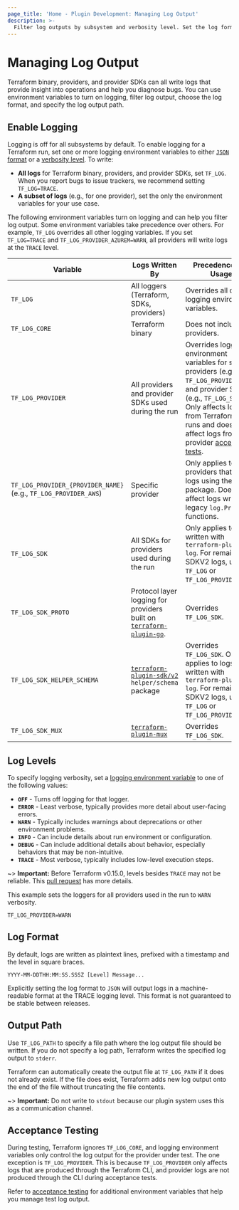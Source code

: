```yaml
---
page_title: 'Home - Plugin Development: Managing Log Output'
description: >-
  Filter log outputs by subsystem and verbosity level. Set the log format and output path.
---
```


# Managing Log Output

Terraform binary, providers, and provider SDKs can all write logs that provide insight into operations and help you diagnose bugs. You can use environment variables to turn on logging, filter log output, choose the log format, and specify the log output path.

## Enable Logging

Logging is off for all subsystems by default. To enable logging for a Terraform run, set one or more logging environment variables to either [`JSON` format](#log-format) or a [verbosity level](#log-levels). To write:

- **All logs** for Terraform binary, providers, and provider SDKs, set `TF_LOG`. When you report bugs to issue trackers, we recommend setting `TF_LOG=TRACE`.
- **A subset of logs** (e.g., for one provider), set the only the environment variables for your use case.

The following environment variables turn on logging and can help you filter log output. Some environment variables take precedence over others. For example, `TF_LOG` overrides all other logging variables. If you set `TF_LOG=TRACE` and `TF_LOG_PROVIDER_AZUREM=WARN`, all providers will write logs at the `TRACE` level.

| Variable | Logs Written By | Precedence and Usage |
| --------------|-------------|-------------|
| `TF_LOG` | All loggers (Terraform, SDKs, providers) | Overrides all other logging environment variables. |
| `TF_LOG_CORE` | Terraform binary | Does not include providers. |
| `TF_LOG_PROVIDER` | All providers and provider SDKs used during the run | Overrides logging environment variables for specific providers (e.g., `TF_LOG_PROVIDER_AWS`) and provider SDKs (e.g., `TF_LOG_SDK`). Only affects logs from Terraform CLI runs and does not affect logs from provider [acceptance tests](#testing). |
| `TF_LOG_PROVIDER_{PROVIDER_NAME}` (e.g., `TF_LOG_PROVIDER_AWS`)| Specific provider  | Only applies to providers that write logs using the `tflog` package. Does not affect logs written by legacy `log.Print*` functions. |
|`TF_LOG_SDK` | All SDKs for providers used during the run | Only applies to logs written with `terraform-plugin-log`. For remaining SDKV2 logs, use `TF_LOG` or `TF_LOG_PROVIDER`. |
| `TF_LOG_SDK_PROTO` | Protocol layer logging for providers built on [`terraform-plugin-go`](https://pkg.go.dev/github.com/hashicorp/terraform-plugin-go). | Overrides `TF_LOG_SDK`. |
| `TF_LOG_SDK_HELPER_SCHEMA`| [`terraform-plugin-sdk/v2`](https://pkg.go.dev/github.com/hashicorp/terraform-plugin-sdk/v2/helper/schema) `helper/schema` package | Overrides `TF_LOG_SDK`. Only applies to logs written with `terraform-plugin-log`. For remaining SDKV2 logs, use `TF_LOG` or `TF_LOG_PROVIDER`. |
|`TF_LOG_SDK_MUX`| [`terraform-plugin-mux`](https://pkg.go.dev/github.com/hashicorp/terraform-plugin-mux)| Overrides `TF_LOG_SDK`.


## Log Levels

To specify logging verbosity, set a [logging environment variable](#enable-logging) to one of the following values:

- **`OFF`** - Turns off logging for that logger.
- **`ERROR`** - Least verbose, typically provides more detail about user-facing errors.
- **`WARN`** - Typically includes warnings about deprecations or other environment problems.
- **`INFO`** - Can include details about run environment or configuration.
- **`DEBUG`** - Can include additional details about behavior, especially behaviors that may be non-intuitive.
- **`TRACE`** - Most verbose, typically includes low-level execution steps.

~> **Important:** Before Terraform v0.15.0, levels besides `TRACE` may not be reliable. This [pull request](https://github.com/hashicorp/terraform/pull/26632) has more details.

This example sets the loggers for all providers used in the run to `WARN` verbosity.

```
TF_LOG_PROVIDER=WARN
```


## Log Format

By default, logs are written as plaintext lines, prefixed with a timestamp and the level in square braces.

```text
YYYY-MM-DDTHH:MM:SS.SSSZ [Level] Message...
```

Explicitly setting the log format to `JSON` will output logs in a machine-readable format at the TRACE logging level. This format is not guaranteed to be stable between releases.

## Output Path

Use `TF_LOG_PATH` to specify a file path where the log output file should be written. If you do not specify a log path, Terraform writes the specified log output to `stderr`.

Terraform can automatically create the output file at `TF_LOG_PATH` if it does not already exist. If the file does exist, Terraform adds new log output onto the end of the file without truncating the file contents.

~> **Important:** Do not write to `stdout` because our plugin system uses this as a communication channel.


## Acceptance Testing

During testing, Terraform ignores `TF_LOG_CORE`, and logging environment variables only control the log output for the provider under test. The one exception is `TF_LOG_PROVIDER`. This is because `TF_LOG_PROVIDER` only affects logs that are produced through the Terraform CLI, and provider logs are not produced through the CLI during acceptance tests.

Refer to [acceptance testing](/plugin/sdkv2/testing/acceptance-tests#environment-variables) for additional environment variables that help you manage test log output.
